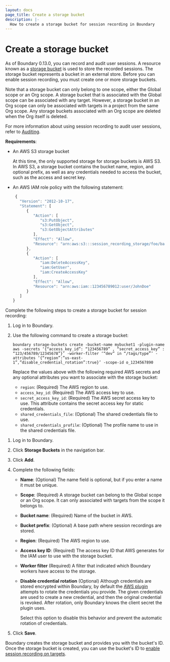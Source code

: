 ```yaml
---
layout: docs
page_title: Create a storage bucket
description: |-
  How to create a storage bucket for session recording in Boundary
---
```


# Create a storage bucket

As of Boundary 0.13.0, you can record and audit user sessions.
A resource known as a [storage bucket](/boundary/docs/concepts/domain-model/storage-bucket) is used to store the recorded sessions.
The storage bucket represents a bucket in an external store.
Before you can enable session recording, you must create one or more storage buckets.

Note that a storage bucket can only belong to one scope, either the Global scope or an Org scope.
A storage bucket that is associated with the Global scope can be associated with any target.
However, a storage bucket in an Org scope can only be associated with targets in a project from the same Org scope.
Any storage buckets associated with an Org scope are deleted when the Org itself is deleted.

For more information about using session recording to audit user sessions, refer to [Auditing](/boundary/docs/concepts/auditing).

**Requirements**:
- An AWS S3 storage bucket

   At this time, the only supported storage for storage buckets is AWS S3.
   In AWS S3, a storage bucket contains the bucket name, region, and optional prefix, as well as any credentials needed to access the bucket, such as the access and secret key.

- An AWS IAM role policy with the following statement:
   ```javascript
    {
      "Version": "2012-10-17",
      "Statement": [
         {
            "Action": [
               "s3:PutObject",
               "s3:GetObject",
               "s3:GetObjectAttributes"
            ],
            "Effect": "Allow",
            "Resource": "arn:aws:s3:::session_recording_storage/foo/bar/zoo/*"
         },
         {
            "Action": [
               "iam:DeleteAccessKey",
               "iam:GetUser",
               "iam:CreateAccessKey"
            ],
            "Effect": "Allow",
            "Resource": "arn:aws:iam::123456789012:user/JohnDoe"
         }
      ]
   }


Complete the following steps to create a storage bucket for session recording:

<Tabs>
<Tab heading="CLI">

1. Log in to Boundary.
1. Use the following command to create a storage bucket:

    ```hcl
    boundary storage-buckets create -bucket-name mybucket1 -plugin-name aws -secrets ‘{“access_key_id”: “123456789” , “secret_access_key” : “123/456789/12345678”}’ -worker-filter ‘“dev” in “/tags/type”’ -attributes ‘{“region”:”us-east-1”,”disable_credential_rotation”:true}’ -scope-id o_1234567890
    ```

    Replace the values above with the following required AWS secrets and any optional attributes you want to associate with the storage bucket:

    - &#32; `region`: (Required) The AWS region to use.
    - &#32; `access_key_id`: (Required) The AWS access key to use.
    - &#32; `secret_access_key_id`: (Required) The AWS secret access key to use.
    This attribute contains the secret access key for static credentials.
    - &#32; `shared_credentials_file`: (Optional) The shared credentials file to use.
    - &#32; `shared_credentials_profile`: (Optional) The profile name to use in the shared credentials file.

</Tab>

<Tab heading="UI">

1. Log in to Boundary.
1. Click **Storage Buckets** in the navigation bar.
1. Click **Add**.
1. Complete the following fields:
   - **Name**: (Optional) The name field is optional, but if you enter a name it must be unique.
   - **Scope**: (Required) A storage bucket can belong to the Global scope or an Org scope.
   It can only associated with targets from the scope it belongs to.
   - **Bucket name**: (Required) Name of the bucket in AWS.
   - **Bucket prefix**: (Optional) A base path where session recordings are stored.
   - **Region**: (Required) The AWS region to use.
   - **Access key ID**: (Required) The access key ID that AWS generates for the IAM user to use with the storage bucket.
   - **Worker filter** (Required) A filter that indicated which Boundary workers have access to the storage.
   - **Disable credential rotation** (Optional) Although credentials are stored encrypted within Boundary, by default the [AWS plugin](https://github.com/hashicorp/boundary-plugin-aws) attempts to rotate the credentials you provide. The given credentials are used to create a new credential, and then the original credential is revoked. After rotation, only Boundary knows the client secret the plugin uses.

      Select this option to disable this behavior and prevent the automatic rotation of credentials.

1. Click **Save**.

</Tab>
</Tabs>

Boundary creates the storage bucket and provides you with the bucket's ID.
Once the storage bucket is created, you can use the bucket's ID to [enable session recording on targets](/boundary/docs/configuration/session-recording/enable-session-recording).